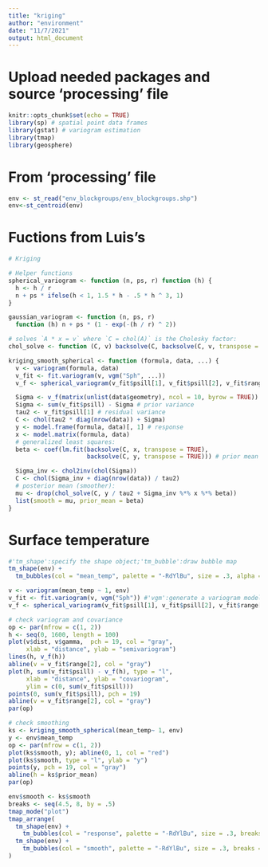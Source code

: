 ```yaml
---
title: "kriging"
author: "environment"
date: "11/7/2021"
output: html_document
---
```

# Upload needed packages and source 'processing' file
```r
knitr::opts_chunk$set(echo = TRUE)
library(sp) # spatial point data frames
library(gstat) # variogram estimation
library(tmap)
library(geosphere)
```

# From 'processing' file
```r
env <- st_read("env_blockgroups/env_blockgroups.shp")
env<-st_centroid(env)
```

# Fuctions from Luis's
```r
# Kriging

# Helper functions
spherical_variogram <- function (n, ps, r) function (h) {
  h <- h / r
  n + ps * ifelse(h < 1, 1.5 * h - .5 * h ^ 3, 1)
}

gaussian_variogram <- function (n, ps, r)
  function (h) n + ps * (1 - exp(-(h / r) ^ 2))

# solves `A * x = v` where `C = chol(A)` is the Cholesky factor:
chol_solve <- function (C, v) backsolve(C, backsolve(C, v, transpose = TRUE)) # the solution of triangular system.The result will be a vector if 'x' is a vector and a matrix if 'x' is a matrix.

kriging_smooth_spherical <- function (formula, data, ...) {
  v <- variogram(formula, data)
  v_fit <- fit.variogram(v, vgm("Sph", ...))
  v_f <- spherical_variogram(v_fit$psill[1], v_fit$psill[2], v_fit$range[2])

  Sigma <- v_f(matrix(unlist(data$geometry), ncol = 10, byrow = TRUE)) # semivariogram
  Sigma <- sum(v_fit$psill) - Sigma # prior variance
  tau2 <- v_fit$psill[1] # residual variance
  C <- chol(tau2 * diag(nrow(data)) + Sigma)
  y <- model.frame(formula, data)[, 1] # response
  x <- model.matrix(formula, data)
  # generalized least squares:
  beta <- coef(lm.fit(backsolve(C, x, transpose = TRUE),
                      backsolve(C, y, transpose = TRUE))) # prior mean

  Sigma_inv <- chol2inv(chol(Sigma))
  C <- chol(Sigma_inv + diag(nrow(data)) / tau2)
  # posterior mean (smoother):
  mu <- drop(chol_solve(C, y / tau2 + Sigma_inv %*% x %*% beta))
  list(smooth = mu, prior_mean = beta)
}

```

# Surface temperature
```r
#'tm_shape':specify the shape object;'tm_bubble':draw bubble map
tm_shape(env) +
  tm_bubbles(col = "mean_temp", palette = "-RdYlBu", size = .3, alpha = .5)

v <- variogram(mean_temp ~ 1, env)
v_fit <- fit.variogram(v, vgm("Sph")) #'vgm':generate a variogram model or add to an existing model.
v_f <- spherical_variogram(v_fit$psill[1], v_fit$psill[2], v_fit$range[2])

# check variogram and covariance
op <- par(mfrow = c(1, 2))
h <- seq(0, 1600, length = 100)
plot(v$dist, v$gamma,  pch = 19, col = "gray",
     xlab = "distance", ylab = "semivariogram")
lines(h, v_f(h))
abline(v = v_fit$range[2], col = "gray")
plot(h, sum(v_fit$psill) - v_f(h), type = "l",
     xlab = "distance", ylab = "covariogram",
     ylim = c(0, sum(v_fit$psill)))
points(0, sum(v_fit$psill), pch = 19)
abline(v = v_fit$range[2], col = "gray")
par(op)

# check smoothing
ks <- kriging_smooth_spherical(mean_temp~ 1, env)
y <- env$mean_temp
op <- par(mfrow = c(1, 2))
plot(ks$smooth, y); abline(0, 1, col = "red")
plot(ks$smooth, type = "l", ylab = "y")
points(y, pch = 19, col = "gray")
abline(h = ks$prior_mean)
par(op)

env$smooth <- ks$smooth
breaks <- seq(4.5, 8, by = .5)
tmap_mode("plot")
tmap_arrange(
  tm_shape(env) +
    tm_bubbles(col = "response", palette = "-RdYlBu", size = .3, breaks = breaks),
  tm_shape(env) +
    tm_bubbles(col = "smooth", palette = "-RdYlBu", size = .3, breaks = breaks)
)
```
